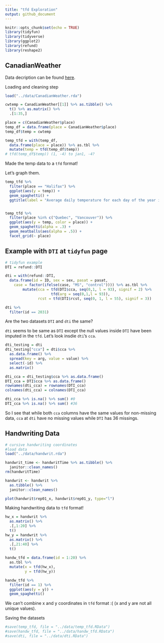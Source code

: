 ```yaml
---
title: "tfd Exploration"
output: github_document
---
```


```r
knitr::opts_chunk$set(echo = TRUE)
library(tidyfun)
library(tidyverse)
library(ggplot2)
library(refund)
library(reshape2)
```

## CanadianWeather 

Data decription can be found [here](https://www.rdocumentation.org/packages/fda/versions/2.4.8/topics/CanadianWeather).

Loading and cleaning step

```r
load("../data/CanadianWeather.rda")

cwtemp = CanadianWeather[[1]] %>% as.tibble() %>%
  t() %>% as.matrix() %>%
  .[1:35,]

place = c(CanadianWeather$place)
temp_df = data.frame(place = CanadianWeather$place)
temp_df$temp = cwtemp

temp_tfd = with(temp_df, 
  data.frame(place = place)) %>% as.tbl %>% 
  mutate(temp = tfd(temp_df$temp))
# tfd(temp_df$temp)) (1, -4) to jan1, -4? 

```
Made the temp data to a `tfd` format!

Let's graph them.

```r
temp_tfd %>% 
  filter(place == "Halifax") %>% 
  ggplot(aes(y = temp)) + 
  geom_spaghetti() +
  ggtitle(label = "Average daily temperature for each day of the year in Halifax")


temp_tfd %>%  
  filter(place %in% c("Quebec", "Vancouver")) %>% 
  ggplot(aes(y = temp, color = place)) + 
  geom_spaghetti(alpha = .3) + 
  geom_meatballs(aes(alpha = .5)) +
  facet_grid(~ place)
```


## Example with `DTI` at `tidyfun` page

```r
# tidyfun example
DTI = refund::DTI

dti = with(refund::DTI, 
  data.frame(id = ID, sex = sex, pasat = pasat, 
    case = factor(ifelse(case, "MS", "control")))) %>% as.tbl %>% 
        mutate(cca = tfd(DTI$cca, seq(0,1, l = 93), signif = 2) %>%
                     tfd(arg = seq(0,1,l = 93)),
               rcst = tfd(DTI$rcst, seq(0, 1, l = 55), signif = 3))

dti %>%
  filter(id == 2031)
```

Are the two datasets `DTI` and `dti` the same?

`dti` seems to be same as `DTI` except the null values inside `DTI` have been imputed in the `tfd`. 
Let's look insdie `dti`'s `cca`.

```r
dti_testing = dti
dti_testing["cca"] = dti$cca %>% 
  as.data.frame() %>%
  spread(key = arg, value = value) %>%
  select(-id) %>%
  as.matrix() 

dti_cca = dti_testing$cca %>% as.data.frame()
DTI_cca = DTI$cca %>% as.data.frame()
rownames(dti_cca) = rownames(DTI_cca)
colnames(dti_cca) = colnames(DTI_cca)

dti_cca %>% is.na() %>% sum() #0 
DTI_cca %>% is.na() %>% sum() #36
```

So I see that while both `cca` columns have the same values for non-missing data, `cca` at `dti` have no missing values while `DTI` has 36 missings.


## Handwriting Data

```r
# cursive handwriting coordinates
#load data
load("../data/handwrit.rda")

handwrit_time <- handwritTime %>% as.tibble() %>%
  janitor::clean_names()
rm(handwritTime)

handwrit <- handwrit %>%
  as.tibble() %>%
  janitor::clean_names()
```

```r
plot(handwrit$rep01_x, handwrit$rep01_y, type="l")
```

Making handwriting data to `tfd` format!

```r
hw_x = handwrit %>% 
  as.matrix() %>%
  .[,1:20] %>%
  t()
hw_y = handwrit %>% 
  as.matrix() %>%
  .[,21:40] %>%
  t()
  
handw_tfd = data.frame(id = 1:20) %>%
  as.tbl %>% 
  mutate(x = tfd(hw_x),
         y = tfd(hw_y))

handw_tfd %>% 
  filter(id == 1) %>% 
  ggplot(aes(y = y)) + 
  geom_spaghetti()

```

We can't combine x and y coordinates in `tfd` format :( (x and y are not all unique values).

Saving the datasets

```r
#save(temp_tfd, file = "../data/temp_tfd.RData")
#save(handw_tfd, file = "../data/handw_tfd.RData")
#save(dti, file = "../data/dti.RData")
```
